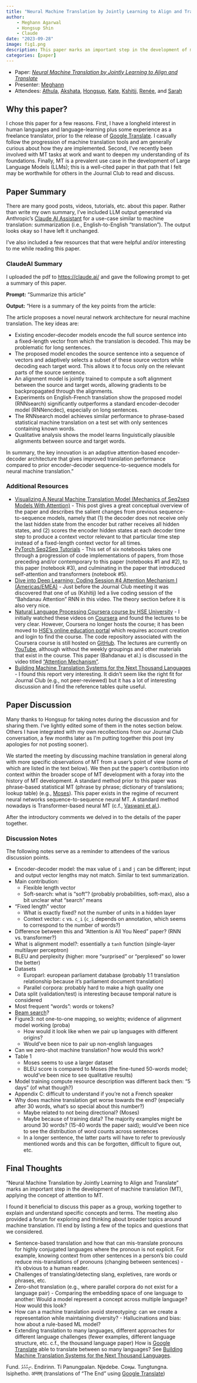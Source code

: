 ```yaml
---
title: "Neural Machine Translation by Jointly Learning to Align and Translate"
author: 
    - Meghann Agarwal
    - Hongsup Shin
    - Claude
date: "2023-09-28"
image: fig1.png
description: This paper marks an important step in the development of machine translation (MT). It came out just as Neural Machine Translation (NMT) was taking off, extending from Statistical Machine Translation (SMT), and as a milestone along the way to Transformer-based NMT. The authors introduce a novel attention mechanism applied to MT and show that it improves performance on long sentences, in particular, from prior recurrent neural network NMT approaches.
categories: [paper]
---
```


:::{.callout-note}
- Paper: [*Neural Machine Translation by Jointly Learning to Align and Translate*](https://arxiv.org/abs/1409.0473)
- Presenter: [Meghann](https://www.linkedin.com/in/meghann-agarwal/)
- Attendees: [Athula](https://www.linkedin.com/in/athula-pudhiyidath/), [Akshata](https://www.linkedin.com/in/akshata-mohan/), [Hongsup](https://www.linkedin.com/in/hongsupshin/), [Kate](https://www.linkedin.com/in/kate-behrman/), [Kshitij](https://www.linkedin.com/in/kshitij13/), [Renée](https://www.linkedin.com/in/stamant/), and [Sarah](https://www.linkedin.com/in/sarah-price-ut/)
:::

## Why this paper?
I chose this paper for a few reasons. First, I have a longheld interest in human languages and language-learning plus some experience as a freelance translator, prior to the release of [Google Translate](https://en.wikipedia.org/wiki/Google_Translate). I casually follow the progression of machine translation tools and am generally curious about how they are implemented. Second, I've recently been involved with MT tasks at work and want to deepen my understanding of its foundations. Finally, MT is a prevalent use case in the development of Large Language Models (LLMs); this is a well-cited paper in that path that I felt may be worthwhile for others in the Journal Club to read and discuss.

## Paper Summary
There are many good posts, videos, tutorials, etc. about this paper.
Rather than write my own summary, I've included LLM output generated via Anthropic's [Claude AI Assistant](https://www.anthropic.com/index/introducing-claude) for a use-case similar to machine translation: summarization (i.e., English-to-English "translation"). The output looks okay so I have left it unchanged.

I've also included a few resources that that were helpful and/or interesting to me while reading this paper.

### ClaudeAI Summary
I uploaded the pdf to [https://claude.ai/](https://claude.ai/) and gave the following prompt to get a summary of this paper.

**Prompt:** "Summarize this article"

**Output:** "Here is a summary of the key points from the article:

The article proposes a novel neural network architecture for neural machine translation. The key ideas are:

- Existing encoder-decoder models encode the full source sentence into a fixed-length vector from which the translation is decoded. This may be problematic for long sentences.
- The proposed model encodes the source sentence into a sequence of vectors and adaptively selects a subset of these source vectors while decoding each target word. This allows it to focus only on the relevant parts of the source sentence.
- An alignment model is jointly trained to compute a soft alignment between the source and target words, allowing gradients to be backpropagated through the alignments.
- Experiments on English-French translation show the proposed model (RNNsearch) significantly outperforms a standard encoder-decoder model (RNNencdec), especially on long sentences.
- The RNNsearch model achieves similar performance to phrase-based statistical machine translation on a test set with only sentences containing known words.
- Qualitative analysis shows the model learns linguistically plausible alignments between source and target words.

In summary, the key innovation is an adaptive attention-based encoder-decoder architecture that gives improved translation performance compared to prior encoder-decoder sequence-to-sequence models for neural machine translation."

### Additional Resources
- [Visualizing A Neural Machine Translation Model (Mechanics of Seq2seq Models With Attention)](https://jalammar.github.io/) - This post gives a great conceptual overview of the paper and describes the salient changes from previous sequence-to-sequence models, namely that (1) the decoder does not receive only the last hidden state from the encoder but rather receives all hidden states, and (2) scores the encoder hidden states at each decoder time step to produce a context vector relevant to that particular time step instead of a fixed-length context vector for all times.
- [PyTorch Seq2Seq Tutorials](https://github.com/bentrevett/pytorch-seq2seq) - This set of six notebooks takes one through a progression of code implementations of papers, from those preceding and/or contemporary to this paper (notebooks #1 and #2), to this paper (notebook #3), and culminating in the paper that introduced self-attention and transformers (notebook #5).
- [Dive into Deep Learning: Coding Session #4 Attention Mechanism I (Americas/EMEA)](https://www.youtube.com/watch?v=baEQGk-CTwk) - Just before the Journal Club meeting it was discovered that one of us (Kshitij) led a live coding session of the "Bahdanau Attention" RNN in this video. The theory section before it is also very nice.
- [Natural Language Processing Coursera course by HSE University](https://www.youtube.com/playlist?list=PLW87n6ggAj2UPjgN_RlOCMZhgjZMu3LmK) - I initially watched these videos on [Coursera](https://www.coursera.org/learn/language-processing) and found the lectures to be very clear. However, Coursera no longer hosts the course; it has been moved to [HSE's  online education portal](https://learnonline.hse.ru/) which requires account creation and login to find the course. The code repository associated with the Coursera course is still hosted on [GitHub](https://github.com/hse-aml/natural-language-processing). The lectures are currently on [YouTube](https://www.youtube.com/playlist?list=PLW87n6ggAj2UPjgN_RlOCMZhgjZMu3LmK), although without the weekly groupings and other materials that exist in the course. This paper (Bahdanau et al.) is discussed in the video titled ["Attention Mechanism"](https://www.youtube.com/watch?v=cmFDC0hvAc8&list=PLW87n6ggAj2UPjgN_RlOCMZhgjZMu3LmK&index=32).
- [Building Machine Translation Systems for the Next Thousand Languages](https://arxiv.org/abs/2205.03983) - I found this report very interesting. It didn't seem like the right fit for Journal Club (e.g., not peer-reviewed) but it has a lot of interesting discussion and I find the reference tables quite useful.

## Paper Discussion
Many thanks to Hongsup for taking notes during the discussion and for sharing them.
I've lightly edited some of them in the notes section below.
Others I have integrated with my own recollections from our Journal Club conversation, a few months later as I'm putting together this post (my apologies for not posting sooner).

We started the meeting by discussing machine translation in general along with more specific observations of MT from a user's point of view (some of which are listed in the text below).
We then put the paper's contribution into context within the broader scope of MT development with a foray into the history of MT development. A standard method prior to this paper was phrase-based statistical MT (phrase by phrase; dictionary of translations; lookup table) (e.g., [Moses](https://en.wikipedia.org/wiki/Moses_(machine_translation))). This paper exists in the regime of recurrent neural networks sequence-to-sequence neural MT. A standard method nowadays is Transformer-based neural MT (c.f., [Vaswani et al.](https://arxiv.org/abs/1706.03762)).

After the introductory comments we delved in to the details of the paper together.

### Discussion Notes
The following notes serve as a reminder to attendees of the various discussion points.

- Encoder-decoder model: the max value of `i` and `j` can be different; input and output vector lengths may not match. Similar to text summarization.
- Main contribution:
	- Flexible length vector
	- Soft-search: what is "soft"? (probably probabilities, soft-max), also a bit unclear what "search" means
- "Fixed length" vector
	- What is exactly fixed? not the number of units in a hidden layer
	- Context vector: `c` vs. `c_i` (`c_i` depends on annotation, which seems to correspond to the number of words?)
- Difference between this and "Attention is All You Need" paper? (RNN vs. transformer?)
- What is alignment model?: essentially a `tanh` function (single-layer multilayer perceptron)
- BLEU and perplexity (higher: more "surprised" or "perplexed" so lower the better)
- Datasets
	- Europarl: european parliament database (probably 1:1 translation relationship because it's parliament document translation)
	- Parallel corpora: probably hard to make a high quality one
- Data split (validation/test) is interesting because temporal nature is considered
- Most frequent "words": words or tokens?
- [Beam search](https://en.wikipedia.org/wiki/Beam_search)?
- Figure3: not one-to-one mapping, so weights; evidence of alignment model working (proba)
	- How would it look like when we pair up languages with different origins?
	- Would've been nice to pair up non-english languages 
- Can we zero-shot machine translation? how would this work?
- Table 1
	- Moses seems to use a larger dataset
	- BLEU score is compared to Moses (the fine-tuned 50-words model; would've been nice to see qualitative results)
- Model training compute resource description was different back then: "5 days" (of what though?)
- Appendix C: difficult to understand if you're not a French speaker
- Why does machine translation get worse towards the end? (especially after 30 words, what's so special about this number?)
	- Maybe related to not being directional? (Moses)
	- Maybe because of training data? The majority examples might be around 30 words? (15-40 words the paper said); would've been nice to see the distribution of word counts across sentences
	- In a longer sentence, the latter parts will have to refer to previously mentioned words and this can be forgotten, difficult to figure out, etc.

## Final Thoughts
"Neural Machine Translation by Jointly Learning to Align and Translate" marks an important step in the development of machine translation (MT), applying the concept of attention to MT.

I found it beneficial to discuss this paper as a group, working together to explain and understand specific concepts and terms.
The meeting also provided a forum for exploring and thinking about broader topics around machine translation.
I'll end by listing a few of the topics and questions that we considered.

- Sentence-based translation and how that can mis-translate pronouns for highly conjugated languages where the pronoun is not explicit. For example, knowing context from other sentences in a person's bio could reduce mis-translations of pronouns (changing between sentences) - it's obvious to a human reader.
- Challenges of translating/detecting slang, expletives, rare words or phrases, etc.
- Zero-shot translation (e.g., where parallel corpora do not exist for a language pair) - Comparing the embedding space of one language to another: Would a model represent a concept across multiple language? How would this look?
- How can a machine translation avoid stereotyping: can we create a representation while maintaining diversity? - Hallucinations and bias: how about a rule-based ML model?
- Extending translation to many languages, different approaches for different language challenges (fewer examples, different language structure, etc. c.f., the thousand language paper)
How is [Google Translate](https://translate.google.com/) able to translate between so many languages? See [Building Machine Translation Systems for the Next Thousand Languages](https://arxiv.org/abs/2205.03983).

Fund. ނިމުމެވެ. Endirinn. Ti Panungpalan. Njedebe. Cоңы. Tungtungna. Isiphetho. अन्तम् (translations of "The End" using [Google Translate](https://translate.google.com/))
